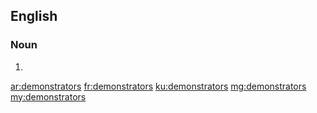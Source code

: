 ==English==

===Noun===
{{head|en}}

# {{plural of|demonstrator}}

[[ar:demonstrators]]
[[fr:demonstrators]]
[[ku:demonstrators]]
[[mg:demonstrators]]
[[my:demonstrators]]